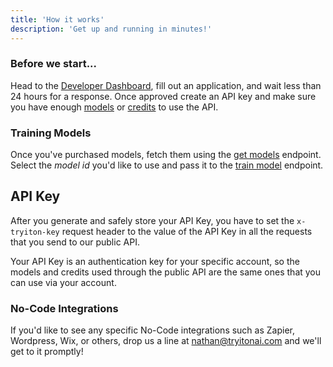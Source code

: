 ```yaml
---
title: 'How it works'
description: 'Get up and running in minutes!'
---
```


### Before we start...

Head to the <a href="https://studio.tryitonai.com/developers">Developer Dashboard</a>, fill out an application, and wait less than 24 hours for a response.
Once approved create an API key and make sure you have enough <a href="https://studio.tryitonai.com/express">models</a> or <a href="https://studio.tryitonai.com/billing">credits</a>
to use the API.

### Training Models

Once you've purchased models, fetch them using the [get models](/api/get-models) endpoint.
Select the *model id* you'd like to use and pass it to the [train model](/api/train-model) endpoint.

## API Key

After you generate and safely store your API Key, you have to set the `x-tryiton-key` request header to the value of the API Key in all the requests that you send to our public API.

<Info>Your API Key is an authentication key for your specific account, so the models and credits used through the public API are the same ones that you can use via your account.</Info>

### No-Code Integrations

If you'd like to see any specific No-Code integrations such as Zapier, Wordpress, Wix, or others, drop us a line at 
[nathan@tryitonai.com](nathan@tryitonai.com) and we'll get to it promptly!
